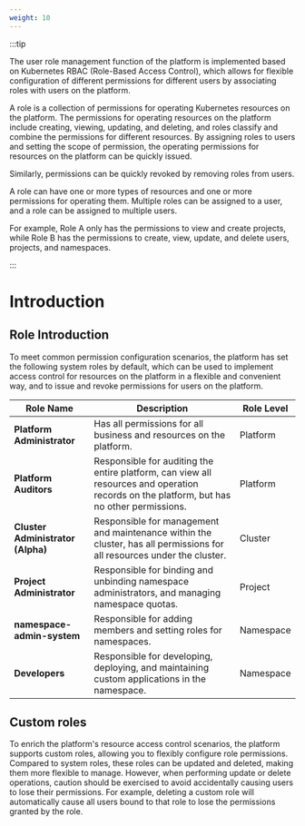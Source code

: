 ```yaml
---
weight: 10
---
```


:::tip


The user role management function of the platform is implemented based on Kubernetes RBAC (Role-Based Access Control), which allows for flexible configuration of different permissions for different users by associating roles with users on the platform.

A role is a collection of permissions for operating Kubernetes resources on the platform. The permissions for operating resources on the platform include creating, viewing, updating, and deleting, and roles classify and combine the permissions for different resources. By assigning roles to users and setting the scope of permission, the operating permissions for resources on the platform can be quickly issued.

Similarly, permissions can be quickly revoked by removing roles from users.

A role can have one or more types of resources and one or more permissions for operating them. Multiple roles can be assigned to a user, and a role can be assigned to multiple users.

For example, Role A only has the permissions to view and create projects, while Role B has the permissions to create, view, update, and delete users, projects, and namespaces.

:::

# Introduction

## Role Introduction

To meet common permission configuration scenarios, the platform has set the following system roles by default, which can be used to implement access control for resources on the platform in a flexible and convenient way, and to issue and revoke permissions for users on the platform.

| Role Name       |  Description   | Role Level     |
| --------- | --------- | ------ |
|   **Platform Administrator**     | Has all permissions for all business and resources on the platform.    | Platform     |  
|   **Platform Auditors**   | Responsible for auditing the entire platform, can view all resources and operation records on the platform, but has no other permissions. | Platform     |
|   **Cluster Administrator (Alpha)**    | Responsible for management and maintenance within the cluster, has all permissions for all resources under the cluster.    | Cluster     |
|   **Project Administrator**     | Responsible for binding and unbinding namespace administrators, and managing namespace quotas.  | Project     | 
|   **namespace-admin-system** | Responsible for adding members and setting roles for namespaces.        | Namespace | 
|   **Developers**       | Responsible for developing, deploying, and maintaining custom applications in the namespace.   | Namespace | 

## Custom roles

To enrich the platform's resource access control scenarios, the platform supports custom roles, allowing you to flexibly configure role permissions. Compared to system roles, these roles can be updated and deleted, making them more flexible to manage. However, when performing update or delete operations, caution should be exercised to avoid accidentally causing users to lose their permissions. For example, deleting a custom role will automatically cause all users bound to that role to lose the permissions granted by the role.


